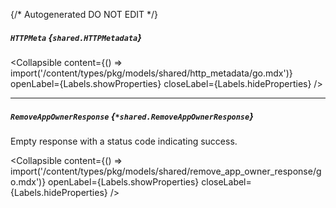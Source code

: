 {/* Autogenerated DO NOT EDIT  */}

##### `HTTPMeta` *{`shared.HTTPMetadata`}*

<Collapsible content={() => import('/content/types/pkg/models/shared/http_metadata/go.mdx')} openLabel={Labels.showProperties} closeLabel={Labels.hideProperties} />


---
##### `RemoveAppOwnerResponse` *{`*shared.RemoveAppOwnerResponse`}*
Empty response with a status code indicating success.

<Collapsible content={() => import('/content/types/pkg/models/shared/remove_app_owner_response/go.mdx')} openLabel={Labels.showProperties} closeLabel={Labels.hideProperties} />



